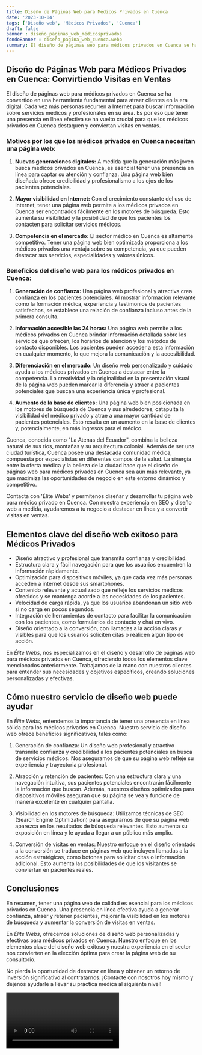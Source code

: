 ```yaml
---
title: Diseño de Páginas Web para Médicos Privados en Cuenca
date: '2023-10-04'
tags: ['Diseño web', 'Médicos Privados', 'Cuenca']
draft: false
banner : diseño_paginas_web_médicosprivados
fondoBanner : diseño_pagina_web_cuenca.webp
summary: El diseño de páginas web para médicos privados en Cuenca se ha convertido en una herramienta fundamental para atraer clientes en la era digital. Cada vez más personas recurren a Internet para buscar información sobre servicios médicos y profesionales en su área. Es por eso que tener una presencia en línea efectiva se ha vuelto crucial para que los médicos privados en Cuenca destaquen y conviertan visitas en ventas.
---
```


## Diseño de Páginas Web para Médicos Privados en Cuenca: Convirtiendo Visitas en Ventas

El diseño de páginas web para médicos privados en Cuenca se ha convertido en una herramienta fundamental para atraer clientes en la era digital. Cada vez más personas recurren a Internet para buscar información sobre servicios médicos y profesionales en su área. Es por eso que tener una presencia en línea efectiva se ha vuelto crucial para que los médicos privados en Cuenca destaquen y conviertan visitas en ventas.

### Motivos por los que los médicos privados en Cuenca necesitan una página web:

1. **Nuevas generaciones digitales:** A medida que la generación más joven busca médicos privados en Cuenca, es esencial tener una presencia en línea para captar su atención y confianza. Una página web bien diseñada ofrece credibilidad y profesionalismo a los ojos de los pacientes potenciales.

2. **Mayor visibilidad en Internet:** Con el crecimiento constante del uso de Internet, tener una página web permite a los médicos privados en Cuenca ser encontrados fácilmente en los motores de búsqueda. Esto aumenta su visibilidad y la posibilidad de que los pacientes los contacten para solicitar servicios médicos.

3. **Competencia en el mercado:** El sector médico en Cuenca es altamente competitivo. Tener una página web bien optimizada proporciona a los médicos privados una ventaja sobre su competencia, ya que pueden destacar sus servicios, especialidades y valores únicos.

### Beneficios del diseño web para los médicos privados en Cuenca:

1. **Generación de confianza:** Una página web profesional y atractiva crea confianza en los pacientes potenciales. Al mostrar información relevante como la formación médica, experiencia y testimonios de pacientes satisfechos, se establece una relación de confianza incluso antes de la primera consulta.

2. **Información accesible las 24 horas:** Una página web permite a los médicos privados en Cuenca brindar información detallada sobre los servicios que ofrecen, los horarios de atención y los métodos de contacto disponibles. Los pacientes pueden acceder a esta información en cualquier momento, lo que mejora la comunicación y la accesibilidad.

3. **Diferenciación en el mercado:** Un diseño web personalizado y cuidado ayuda a los médicos privados en Cuenca a destacar entre la competencia. La creatividad y la originalidad en la presentación visual de la página web pueden marcar la diferencia y atraer a pacientes potenciales que buscan una experiencia única y profesional.

4. **Aumento de la base de clientes:** Una página web bien posicionada en los motores de búsqueda de Cuenca y sus alrededores, catapulta la visibilidad del médico privado y atrae a una mayor cantidad de pacientes potenciales. Esto resulta en un aumento en la base de clientes y, potencialmente, en más ingresos para el médico.

Cuenca, conocida como "La Atenas del Ecuador", combina la belleza natural de sus ríos, montañas y su arquitectura colonial. Además de ser una ciudad turística, Cuenca posee una destacada comunidad médica, compuesta por especialistas en diferentes campos de la salud. La sinergia entre la oferta médica y la belleza de la ciudad hace que el diseño de páginas web para médicos privados en Cuenca sea aún más relevante, ya que maximiza las oportunidades de negocio en este entorno dinámico y competitivo.

Contacta con 'Élite Webs' y permítenos diseñar y desarrollar tu página web para médico privado en Cuenca. Con nuestra experiencia en SEO y diseño web a medida, ayudaremos a tu negocio a destacar en línea y a convertir visitas en ventas.

<GifSeo />

<Cta />

## Elementos clave del diseño web exitoso para Médicos Privados

- Diseño atractivo y profesional que transmita confianza y credibilidad.
- Estructura clara y fácil navegación para que los usuarios encuentren la información rápidamente.
- Optimización para dispositivos móviles, ya que cada vez más personas acceden a internet desde sus smartphones.
- Contenido relevante y actualizado que refleje los servicios médicos ofrecidos y se mantenga acorde a las necesidades de los pacientes.
- Velocidad de carga rápida, ya que los usuarios abandonan un sitio web si no carga en pocos segundos.
- Integración de herramientas de contacto para facilitar la comunicación con los pacientes, como formularios de contacto y chat en vivo.
- Diseño orientado a la conversión, con llamadas a la acción claras y visibles para que los usuarios soliciten citas o realicen algún tipo de acción.

En *Élite Webs*, nos especializamos en el diseño y desarrollo de páginas web para médicos privados en Cuenca, ofreciendo todos los elementos clave mencionados anteriormente. Trabajamos de la mano con nuestros clientes para entender sus necesidades y objetivos específicos, creando soluciones personalizadas y efectivas.

## Cómo nuestro servicio de diseño web puede ayudar

En *Élite Webs*, entendemos la importancia de tener una presencia en línea sólida para los médicos privados en Cuenca. Nuestro servicio de diseño web ofrece beneficios significativos, tales como:

1. Generación de confianza: Un diseño web profesional y atractivo transmite confianza y credibilidad a los pacientes potenciales en busca de servicios médicos. Nos aseguramos de que su página web refleje su experiencia y trayectoria profesional.

2. Atracción y retención de pacientes: Con una estructura clara y una navegación intuitiva, sus pacientes potenciales encontrarán fácilmente la información que buscan. Además, nuestros diseños optimizados para dispositivos móviles aseguran que su página se vea y funcione de manera excelente en cualquier pantalla.

3. Visibilidad en los motores de búsqueda: Utilizamos técnicas de SEO (Search Engine Optimization) para asegurarnos de que su página web aparezca en los resultados de búsqueda relevantes. Esto aumenta su exposición en línea y le ayuda a llegar a un público más amplio.

4. Conversión de visitas en ventas: Nuestro enfoque en el diseño orientado a la conversión se traduce en páginas web que incluyen llamadas a la acción estratégicas, como botones para solicitar citas o información adicional. Esto aumenta las posibilidades de que los visitantes se conviertan en pacientes reales.

## Conclusiones

En resumen, tener una página web de calidad es esencial para los médicos privados en Cuenca. Una presencia en línea efectiva ayuda a generar confianza, atraer y retener pacientes, mejorar la visibilidad en los motores de búsqueda y aumentar la conversión de visitas en ventas.

En *Élite Webs*, ofrecemos soluciones de diseño web personalizadas y efectivas para médicos privados en Cuenca. Nuestro enfoque en los elementos clave del diseño web exitoso y nuestra experiencia en el sector nos convierten en la elección óptima para crear la página web de su consultorio.

No pierda la oportunidad de destacar en línea y obtener un retorno de inversión significativo al contratarnos. ¡Contacte con nosotros hoy mismo y déjenos ayudarle a llevar su práctica médica al siguiente nivel!

<Video />

<CtaBot job='Médicos Privados' city='Cuenca'/>

<Gmaps query='Cuenca+españa+maps' />